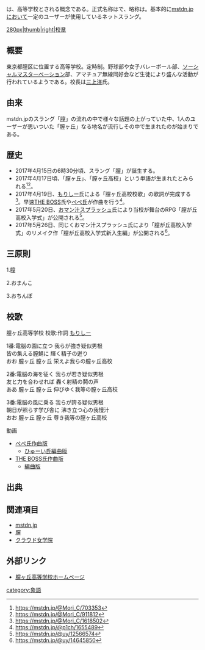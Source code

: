 {{Ruby|'''膣ヶ丘高校'''|ちつがおかこうこう}}は、高等学校とされる概念である。正式名称は{{Ruby|'''膣ヶ丘高等学校'''|ちつがおかこうとうがっこう}}で、略称は{{Ruby|'''膣高'''|ちつこう}}。基本的に[[mstdn.jp]]において一定のユーザーが使用しているネットスラング。

[[ファイル:Titsugaoka.png|280px|thumb|right|校章]]

== 概要 ==
東京都膣区に位置する高等学校。定時制。野球部や女子バレーボール部、[[ソーシャルマスターベーション]]部、アマチュア無線同好会など生徒により盛んな活動が行われているようである。校長は[https://mstdn.jp/@mikamiyoh 三上洋]氏。

== 由来 ==
mstdn.jpのスラング「[[膣]]」の流れの中で様々な話題の上がっていた中、1人のユーザーが思いついた「膣ヶ丘」なる地名が流行しその中で生まれたのが始まりである。

== 歴史 ==
* 2017年4月15日の6時30分頃、スラング「膣」が誕生する。
* 2017年4月17日頃、「膣ヶ丘」、「膣ヶ丘高校」という単語が生まれたとみられる<ref>https://mstdn.jp/@Mori_C/703353</ref><ref>https://mstdn.jp/@Mori_C/911812</ref>。
* 2017年4月19日、[https://mstdn.jp/@Mori_C もりしー]氏による「膣ヶ丘高校校歌」の歌詞が完成する<ref>https://mstdn.jp/@Mori_C/1618502</ref>。早速[https://mstdn.jp/@THE_BOSS THE BOSS]氏や[https://mstdn.jp/@p1ch ぺぺ氏]が作曲を行う<ref>https://mstdn.jp/@p1ch/1655489</ref>。
* 2017年5月20日、[https://mstdn.jp/@uy おマン汁スプラッシュ]氏により当校が舞台のRPG「膣が丘高校入学式」が公開される<ref>https://mstdn.jp/@uy/12566574</ref>。
* 2017年5月26日、同じくおマン汁スプラッシュ氏により「膣が丘高校入学式」のリメイク作「膣が丘高校入学式新入生編」が公開される<ref>https://mstdn.jp/@uy/14645850</ref>。

== 三原則 ==
1.膣

2.おまんこ

3.おちんぽ

<!--
== 主な校則 ==

== 主なコース・学部 ==

== 主な委員会 ==

== 主な部活動 ==

-->

== 校歌 ==
;膣ヶ丘高等学校 校歌:作詞 [https://mstdn.jp/@Mori_C もりしー]

;1番:電脳の園に立つ 我らが強き疑似男根<br>皆の集える膣鯖に 輝く精子の迸り<br>おお 膣ヶ丘 膣ヶ丘 栄えよ我らの膣ヶ丘高校

;2番:電脳の海を征く 我らが若き疑似男根<br>友と力を合わせれば 轟く射精の鬨の声<br>ああ 膣ヶ丘 膣ヶ丘 伸びゆく我等の膣ヶ丘高校

;3番:電脳の風に乗る 我らが誇る疑似男根<br>朝日が照らす学び舎に 沸き立つ心の我慢汁<br>おお 膣ヶ丘 膣ヶ丘 尊き我等の膣ヶ丘高校

;動画
* [https://media.mstdn.jp/images/media_attachments/files/002/659/415/original/bcb9f2f7f6334814.mp4 ぺぺ氏作曲版]
** [https://media.mstdn.jp/images/media_attachments/files/000/196/386/original/d489926f4d1cac02.mp4 ひゅーい氏編曲版]
* [https://media.mstdn.jp/images/media_attachments/files/000/195/507/original/6da1f0f36303f90d.mp4 THE BOSS氏作曲版]
** [https://media.mstdn.jp/images/media_attachments/files/002/694/597/original/5ebed64f2ec1a9bc.mp4 編曲版]

== 出典 ==
<references />

== 関連項目 ==
* [[mstdn.jp]]
* [[膣]]
* [[クラウド女学院]]

== 外部リンク ==
* [http://titugaoka.crayonsite.net/ 膣ヶ丘高等学校ホームページ]

{{DEFAULTSORT:ちつかおかこうこう}}
[[category:象語]]
